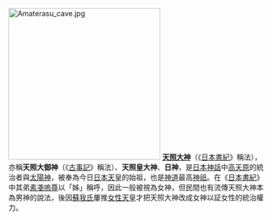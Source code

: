 [[File:Amaterasu_cave.jpg|300px]]
'''[[天照大神|天照大神]]'''（《[[日本書紀|日本書紀]]》稱法），亦稱'''天照大御神'''（《[[古事記|古事記]]》稱法）、'''天照皇大神'''、'''日神'''，是[[日本|日本]][[神話|神話]]中[[高天原|高天原]]的統治者與[[太陽神|太陽神]]，被奉為今日[[日本天皇|日本天皇]]的始祖，也是[[神道|神道]]最高[[神祇|神祇]]。在《[[日本書紀|日本書紀]]》中其弟[[素戔嗚尊|素戔嗚尊]]以「姊」稱呼，因此一般被視為女神，但民間也有流傳天照大神本為男神的說法，後因[[蘇我氏|蘇我氏]]屢推[[女性天皇|女性天皇]]才把天照大神改成女神以証女性的統治權力。